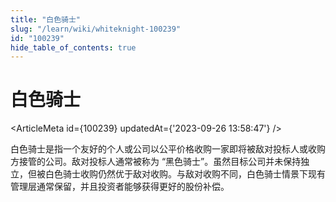 ```yaml
---
title: "白色骑士"
slug: "/learn/wiki/whiteknight-100239"
id: "100239"
hide_table_of_contents: true
---
```



# 白色骑士

<ArticleMeta id={100239} updatedAt={'2023-09-26 13:58:47'} />
<div className='border-solid border-b border-t-0 my-4 border-[var(--ifm-color-gray-300)]' />

白色骑士是指一个友好的个人或公司以公平价格收购一家即将被敌对投标人或收购方接管的公司。敌对投标人通常被称为 “黑色骑士”。虽然目标公司并未保持独立，但被白色骑士收购仍然优于敌对收购。与敌对收购不同，白色骑士情景下现有管理层通常保留，并且投资者能够获得更好的股份补偿。
